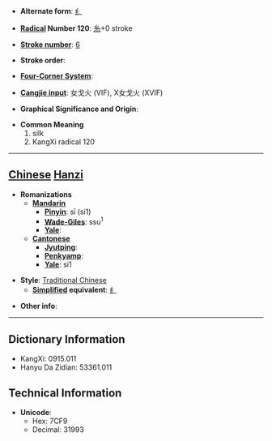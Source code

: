 * '''Alternate form''': [[纟]]

* '''[[Wiktionary:Chinese radical index| Radical]] Number 120''': [[Wiktionary:Chinese radical index 糸|糸]]+0 stroke

* '''[[Wiktionary:Chinese total strokes index|Stroke number]]''': [[Wiktionary:Chinese total strokes index 6|6]]

* '''Stroke order''': 

* '''[[Wiktionary:Chinese four corner index|Four-Corner System]]''': 

* '''[[Wiktionary:Chinese Cangjie index|Cangjie input]]''': 女戈火 (VIF), X女戈火 (XVIF)

* '''Graphical Significance and Origin''': 

* '''Common Meaning'''
*#silk
*# KangXi radical 120


----

== [[Chinese]] [[Hanzi]] ==

* '''Romanizations'''
** '''[[Mandarin]]'''
*** '''[[Pinyin]]''': sī (si1)
*** '''[[Wade-Giles]]''': ssu<sup>1</sup>
*** '''[[Yale]]''': 
** '''[[Cantonese]]'''
*** '''[[Jyutping]]''':
*** '''[[Penkyamp]]''': 
*** '''[[Yale]]''': si1

* '''Style''': [[Traditional Chinese]] 
** '''[[Simplified Chinese|Simplified]] equivalent''': [[纟]]

* '''Other info''': 

----

== Dictionary Information ==

* KangXi: 0915.011
* Hanyu Da Zidian: 53361.011

== Technical Information ==

* '''Unicode''':
** Hex: 7CF9
** Decimal: 31993